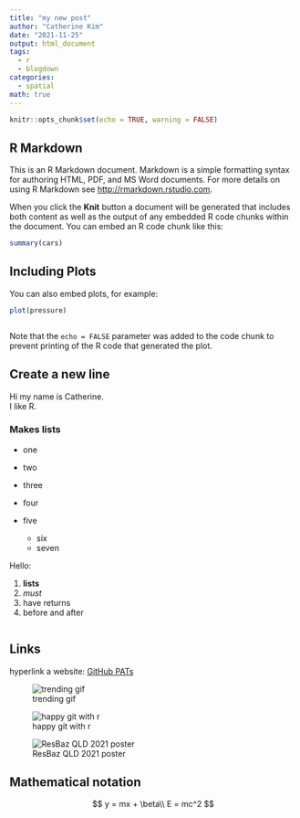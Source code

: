 ```yaml
---
title: "my new post"
author: "Catherine Kim"
date: "2021-11-25"
output: html_document
tags: 
  - r
  - blogdown
categories:
  - spatial
math: true
---
```


```r
knitr::opts_chunk$set(echo = TRUE, warning = FALSE)
```

## R Markdown

This is an R Markdown document. Markdown is a simple formatting syntax for authoring HTML, PDF, and MS Word documents. For more details on using R Markdown see <http://rmarkdown.rstudio.com>.

When you click the **Knit** button a document will be generated that includes both content as well as the output of any embedded R code chunks within the document. You can embed an R code chunk like this:

```r
summary(cars)
```

## Including Plots

You can also embed plots, for example:

```r
plot(pressure)
```

```r

```
Note that the `echo = FALSE` parameter was added to the code chunk to prevent printing of the R code that generated the plot.

## Create a new line

Hi my name is Catherine.  
I like R.

### Makes lists

* one
* two
* three

* four 
* five
  - six
  - seven

Hello:

1. **lists**
2. *must*
3. have returns
4. before and after

```r

```

## Links

hyperlink a website:
[GitHub PATs](https://docs.github.com/en/authentication/keeping-your-account-and-data-secure/creating-a-personal-access-token)

![trending gif](https://media.giphy.com/media/GwyS9is26rHtxq1NIc/giphy.gif)

![happy git with r](https://happygitwithr.com/img/github-https-or-ssh-url-annotated.png)

![ResBaz QLD 2021 poster](images/ResBazQld2021.jpg)

## Mathematical notation

$$
y = mx + \beta\\
E = mc^2
$$
